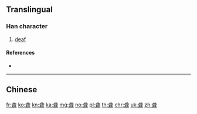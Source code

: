 {{character info/new}}
{{also|聾}}
==Translingual==

===Han character===
{{Han char|rn=128|rad=耳|as=05|sn=11|four=|canj=IPSJ}}

# [[deaf]]

====References====
* {{Han ref|kx=0967.051|hdz=42786.080|uh=804B|ud=32843}}

----

==Chinese==
{{zh-see|聾}}

[[fr:聋]]
[[ko:聋]]
[[kn:聋]]
[[ka:聋]]
[[mg:聋]]
[[no:聋]]
[[pl:聋]]
[[th:聋]]
[[chr:聋]]
[[uk:聋]]
[[zh:聋]]